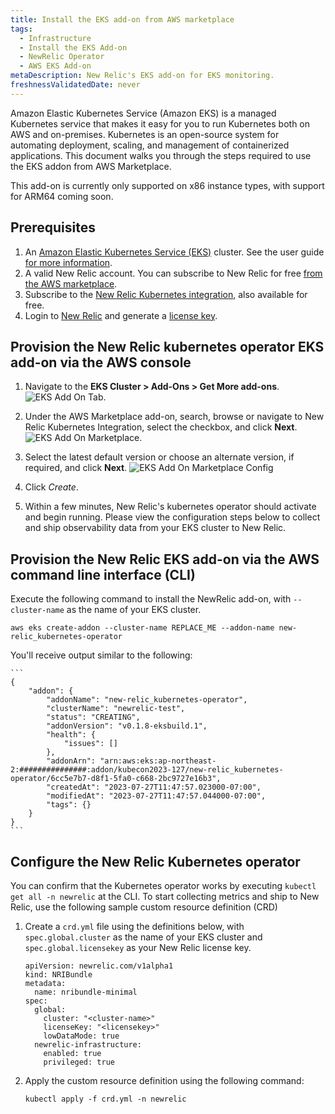 ```yaml
---
title: Install the EKS add-on from AWS marketplace
tags:
  - Infrastructure
  - Install the EKS Add-on
  - NewRelic Operator
  - AWS EKS Add-on
metaDescription: New Relic's EKS add-on for EKS monitoring.
freshnessValidatedDate: never
---
```





Amazon Elastic Kubernetes Service (Amazon EKS) is a managed Kubernetes service that makes it easy for you to run Kubernetes both on AWS and on-premises. Kubernetes is an open-source system for automating deployment, scaling, and management of containerized applications. This document walks you through the steps required to use the EKS addon from AWS Marketplace.

<Callout variant="important">
This add-on is currently only supported on x86 instance types, with support for ARM64 coming soon.
</Callout>

## Prerequisites
1. An [Amazon Elastic Kubernetes Service (EKS)](https://docs.aws.amazon.com/eks/latest/userguide/what-is-eks.html) cluster. See the user guide [for more information](https://docs.aws.amazon.com/eks/latest/userguide/create-cluster.html).
2. A valid New Relic account. You can subscribe to New Relic for free [from the AWS marketplace](https://aws.amazon.com/marketplace/pp/prodview-ov56chowabeb4?sr=0-3&ref_=beagle&applicationId=AWS-Marketplace-Console).
3. Subscribe to the [New Relic Kubernetes integration](https://aws.amazon.com/marketplace/pp/prodview-gcywa6keq2ajy?applicationId=AWS-Marketplace-Console&ref_=beagle&sr=0-5), also available for free.
4. Login to [New Relic](https://one.newrelic.com/) and generate a [license key](https://one.newrelic.com/api-keys).

## Provision the New Relic kubernetes operator EKS add-on via the AWS console
1. Navigate to the **EKS Cluster > Add-Ons > Get More add-ons**.
    <img
      title="eksAddOnTab.png"
      alt="EKS Add On Tab."
      src={eksAddOnTab}
    />
2. Under the AWS Marketplace add-on, search, browse or navigate to New Relic Kubernetes Integration, select the checkbox, and click **Next**.
    <img
      title="eksAddOnMarketplace.png"
      alt="EKS Add On Marketplace."
      src={eksAddOnMarketplace}
    />
3. Select the latest default version or choose an alternate version, if required, and click **Next**.
    <img
      title="eksAddOnMarketplaceConfig.png"
      alt="EKS Add On Marketplace Config"
      src={eksAddOnMarketplaceConfig}
    />
4. Click *Create*.

5. Within a few minutes, New Relic's kubernetes operator should activate and begin running. Please view the configuration steps below to collect and ship observability data from your EKS cluster to New Relic.


## Provision the New Relic EKS add-on via the AWS command line interface (CLI)

Execute the following command to install the NewRelic add-on, with `--cluster-name` as the name of your EKS cluster.

   ```
   aws eks create-addon --cluster-name REPLACE_ME --addon-name new-relic_kubernetes-operator
   ```

You'll receive output similar to the following:

    ```
    {
        "addon": {
            "addonName": "new-relic_kubernetes-operator",
            "clusterName": "newrelic-test",
            "status": "CREATING",
            "addonVersion": "v0.1.8-eksbuild.1",
            "health": {
                "issues": []
            },
            "addonArn": "arn:aws:eks:ap-northeast-2:###############:addon/kubecon2023-127/new-relic_kubernetes-operator/6cc5e7b7-d8f1-5fa0-c668-2bc9727e16b3",
            "createdAt": "2023-07-27T11:47:57.023000-07:00",
            "modifiedAt": "2023-07-27T11:47:57.044000-07:00",
            "tags": {}
        }
    }
    ```

## Configure the New Relic Kubernetes operator

You can confirm that the Kubernetes operator works by executing `kubectl get all -n newrelic` at the CLI. To start collecting metrics and ship to New Relic, use the following sample custom resource definition (CRD)

1. Create a `crd.yml` file using the definitions below, with `spec.global.cluster` as the name of your EKS cluster and `spec.global.licensekey` as your New Relic license key.

    ```
    apiVersion: newrelic.com/v1alpha1
    kind: NRIBundle
    metadata:
      name: nribundle-minimal
    spec:
      global:
        cluster: "<cluster-name>"
        licenseKey: "<licensekey>"
        lowDataMode: true
      newrelic-infrastructure:
        enabled: true
        privileged: true
    ```


2. Apply the custom resource definition using the following command:

    ```
    kubectl apply -f crd.yml -n newrelic
    ```
